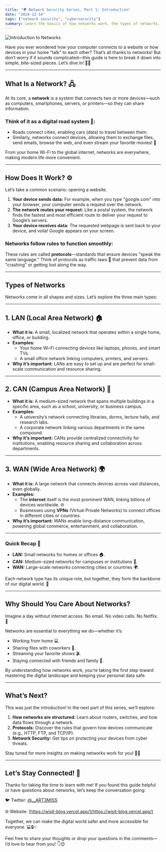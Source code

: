 ```yaml
---
title: "🌍 Network Security Series, Part 1: Introduction"
date: "2024-12-14"
tags: ["network security", "cybersecurity"]
summary: Learn the basics of how networks work, the types of networks, and why understanding them is essential in this beginner-friendly guide.
---
```


![Introduction to Networks](/static/images/cybersecurity/network-security-series-part-1-intro_1.png)

Have you ever wondered how your computer connects to a website or how devices in your home "talk" to each other? That’s all thanks to networks! But don’t worry if it sounds complicated—this guide is here to break it down into simple, bite-sized pieces. Let’s dive in! 🏊‍♀️

---

## **What Is a Network?** 🖧

At its core, a **network** is a system that connects two or more devices—such as computers, smartphones, servers, or printers—so they can share information.

### **Think of it as a digital road system 🚗:**

- Roads connect cities, enabling cars (data) to travel between them.
- Similarly, networks connect devices, allowing them to exchange files, send emails, browse the web, and even stream your favorite movies! 🎥

From your home Wi-Fi to the global internet, networks are everywhere, making modern life more convenient.

---

## **How Does It Work?** ⚙️

Let’s take a common scenario: opening a website.

1. **Your device sends data:** For example, when you type "google.com" into your browser, your computer sends a request over the network.
2. **The network routes your request:** Like a postal system, the network finds the fastest and most efficient route to deliver your request to Google’s servers.
3. **Your device receives data:** The requested webpage is sent back to your device, and voila! Google appears on your screen.

### **Networks follow rules to function smoothly:**

These rules are called **protocols**—standards that ensure devices "speak the same language." Think of protocols as traffic laws 🚦 that prevent data from "crashing" or getting lost along the way.

---

## **Types of Networks**

Networks come in all shapes and sizes. Let’s explore the three main types:

---

## **1. LAN (Local Area Network)** 🏠

- **What it is:** A small, localized network that operates within a single home, office, or building.
- **Examples:**
  - Your home Wi-Fi connecting devices like laptops, phones, and smart TVs.
  - A small office network linking computers, printers, and servers.
- **Why it’s important:** LANs are easy to set up and are perfect for small-scale communication and resource sharing.

---

## **2. CAN (Campus Area Network)** 🏫

- **What it is:** A medium-sized network that spans multiple buildings in a specific area, such as a school, university, or business campus.
- **Examples:**
  - A university’s network connecting libraries, dorms, lecture halls, and research labs.
  - A corporate network linking various departments in the same compound.
- **Why it’s important:** CANs provide centralized connectivity for institutions, enabling resource sharing and collaboration across departments.

---

## **3. WAN (Wide Area Network)** 🌍

- **What it is:** A large network that connects devices across vast distances, even globally.
- **Examples:**
  - The **internet** itself is the most prominent WAN, linking billions of devices worldwide. 🌐
  - Businesses using **VPNs** (Virtual Private Networks) to connect offices in different cities or countries.
- **Why it’s important:** WANs enable long-distance communication, powering global commerce, entertainment, and collaboration.

---

### **Quick Recap** 📝

- **LAN:** Small networks for homes or offices 🏠.
- **CAN:** Medium-sized networks for campuses or institutions 🏫.
- **WAN:** Large-scale networks connecting cities or countries 🌍.

Each network type has its unique role, but together, they form the backbone of our digital world. 🌟

---

## **Why Should You Care About Networks?**

Imagine a day without internet access. No email. No video calls. No Netflix. 📵

Networks are essential to everything we do—whether it’s:

- Working from home 💻.
- Sharing files with coworkers 📂.
- Streaming your favorite shows 🎬.
- Staying connected with friends and family 💬.

By understanding how networks work, you’re taking the first step toward mastering the digital landscape and keeping your personal data safe.

---

## **What’s Next?**

This was just the introduction! In the next part of this series, we’ll explore:

1. **How networks are structured:** Learn about routers, switches, and how data flows through a network.
2. **Protocols:** Discover the rules that govern how devices communicate (e.g., HTTP, FTP, and TCP/IP).
3. **Network Security:** Get tips on protecting your devices from cyber threats.

Stay tuned for more insights on making networks work for you! 📡✨

---

## **Let’s Stay Connected! 💌**

Thanks for taking the time to learn with me! If you found this guide helpful or have questions about networks, let’s keep the conversation going:

🐦 Twitter: [@__ART3MISS](https://twitter.com/__ART3MISS)

🌐 Website: [https://wisit-blog.vercel.app/](https://wisit-blog.vercel.app/)

Together, we can make the digital world safer and more accessible for everyone. 💻🔒✨

Feel free to share your thoughts or drop your questions in the comments—I’d love to hear from you! 👇😊
